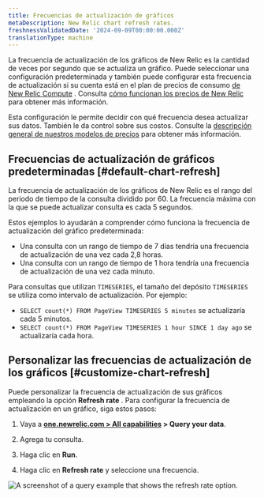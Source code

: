 ```yaml
---
title: Frecuencias de actualización de gráficos
metaDescription: New Relic chart refresh rates.
freshnessValidatedDate: '2024-09-09T00:00:00.000Z'
translationType: machine
---
```


La frecuencia de actualización de los gráficos de New Relic es la cantidad de veces por segundo que se actualiza un gráfico. Puede seleccionar una configuración predeterminada y también puede configurar esta frecuencia de actualización si su cuenta está en el plan de precios de consumo [de New Relic Compute](https://newrelic.com/pricing/compute) . Consulta [cómo funcionan los precios de New Relic](/docs/accounts/accounts-billing/new-relic-one-pricing-billing/new-relic-one-pricing-billing/) para obtener más información.

Esta configuración le permite decidir con qué frecuencia desea actualizar sus datos. También le da control sobre sus costos. Consulte la [descripción general de nuestros modelos de precios](/docs/accounts/original-accounts-billing/original-product-based-pricing/overview-pricing-models/#determine-pricing) para obtener más información.

## Frecuencias de actualización de gráficos predeterminadas [#default-chart-refresh]

La frecuencia de actualización de los gráficos de New Relic es el rango del periodo de tiempo de la consulta dividido por 60. La frecuencia máxima con la que se puede actualizar consulta es cada 5 segundos.

Estos ejemplos lo ayudarán a comprender cómo funciona la frecuencia de actualización del gráfico predeterminada:

* Una consulta con un rango de tiempo de 7 días tendría una frecuencia de actualización de una vez cada 2,8 horas.
* Una consulta con un rango de tiempo de 1 hora tendría una frecuencia de actualización de una vez cada minuto.

Para consultas que utilizan `TIMESERIES`, el tamaño del depósito `TIMESERIES` se utiliza como intervalo de actualización. Por ejemplo:

* `SELECT count(*) FROM PageView TIMESERIES 5 minutes` se actualizaría cada 5 minutos.
* `SELECT count(*) FROM PageView TIMESERIES 1 hour SINCE 1 day ago` se actualizaría cada hora.

## Personalizar las frecuencias de actualización de los gráficos [#customize-chart-refresh]

Puede personalizar la frecuencia de actualización de sus gráficos empleando la opción <DNT>**Refresh rate**</DNT> . Para configurar la frecuencia de actualización en un gráfico, siga estos pasos:

1. Vaya a <DNT>**[one.newrelic.com &gt; All capabilities](https://one.newrelic.com/all-capabilities) &gt; Query your data**</DNT>.

2. Agrega tu consulta.

3. Haga clic en <DNT>**Run**</DNT>.

4. Haga clic en <DNT>**Refresh rate**</DNT> y seleccione una frecuencia.

<img title="A query example that shows the refresh rate option." alt="A screenshot of a query example that shows the refresh rate option." src="/images/queries-nrql_screenshot-crop_refresh-rate.webp" />